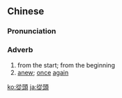 {{also|从头}}
==Chinese==
{{zh-forms|s=从头}}

===Pronunciation===
{{zh-pron
|m=cóngtóu
|c=cung4 tau4
|h=pfs=chhiùng-thèu
|mn=qz,xm,zz:chiông-thâu/qz,xm,zz:chn̂g-thâu/xm,zz:chêng-thâu
|cat=adv
}}

===Adverb===
{{zh-adv}}

# from the start; from the beginning
# [[anew]]; [[once]] [[again]]

{{zh-cat|Advanced}}

[[ko:從頭]]
[[ja:從頭]]